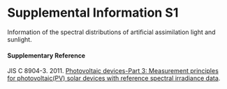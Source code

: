 # Supplemental Information S1


Information of the spectral distributions of artificial assimilation light and sunlight.


<!-- Table S1.  Description of the light sources and the instruments used for the measurements of the spectral photon flux density distributions.  -->

<!-- | Light source (abbreviation)     | Model code                    | Measuring instrument              | -->
<!-- |:--------------------------------|:------------------------------|:----------------------------------| -->
<!-- | Fluorescent lamp (FL)           | FPL55EX-N<sup>\*1</sup>       | HR2000 (Ocean Optics Inc.)        | -->
<!-- | Metal halide lamp (MH)          | M220FCELS-W/BUD<sup>\*1</sup> | HR2000 (Ocean Optics Inc.)        | -->
<!-- | High-pressure sodium lamp (HPS) | NH220FLS<sup>\*1</sup>        | HR2000 (Ocean Optics Inc.)        | -->
<!-- | Blue LED (B)                    | HBL3-3S55-LE<sup>\*2</sup>    | MS-720 (EKO Instruments Co. Ltd.) | -->
<!-- | Red LED (R)                     | SRK3-3A80-LE<sup>\*2</sup>    | MS-720 (EKO Instruments Co. Ltd.) | -->
<!-- | Far-red LED (FR)                | L735-36AU<sup>\*3</sup>       | MS-720 (EKO Instruments Co. Ltd.) | -->
<!-- | White LED (W)                   | NSPW310DS<sup>\*4</sup>       | MS-720 (EKO Instruments Co. Ltd.) | -->

<!-- ^\*1^IWASAKI ELECTRIC CO., LTD., Tokyo, Japan; ^\*2^Tricon Co., Shimane, Japan; ^\*3^Epitex Inc., Kyoto, Japan; ^\*4^Nichia Chemical Industries Ltd., Tokushima, Japan. -->


<!-- | Light (abbreviation)            | Model code        | Supplier                        | Measuring instrument              | -->
<!-- |:--------------------------------|:------------------|:--------------------------------|:----------------------------------| -->
<!-- | Fluorescent lamp (FL)           | FPL55EX-N         | IWASAKI ELECTRIC CO., LTD.      | HR2000 (Ocean Optics Inc.)        | -->
<!-- | Metal halide lmap (MH)          | M220FCELS-W/BUD   | IWASAKI ELECTRIC CO., LTD.      | HR2000 (Ocean Optics Inc.)        | -->
<!-- | High-pressure sodium lamp (HPS) | NH220FLS          | IWASAKI ELECTRIC CO., LTD.      | HR2000 (Ocean Optics Inc.)        | -->
<!-- | Blue LED (B)                    | HBL3-3S55-LE      | Tricon Co.                      | MS-720 (EKO Instruments Co. Ltd.) | -->
<!-- | Red LED (R)                     | SRK3-3A80-LE      | Tricon Co.                      | MS-720 (EKO Instruments Co. Ltd.) | -->
<!-- | Far-red LED (FR)                | L735-36AU         | Epitex Inc.                     | MS-720 (EKO Instruments Co. Ltd.) | -->
<!-- | White LED (W)                   | NSPW310DS         | Nichia Chemical Industries Ltd. | MS-720 (EKO Instruments Co. Ltd.) | -->


#### Supplementary Reference
JIS C 8904-3. 2011. [Photovoltaic devices-Part 3: Measurement principles for photovoltaic(PV) solar devices with reference spectral irradiance data](http://www.jisc.go.jp/app/pager?id=2769864).